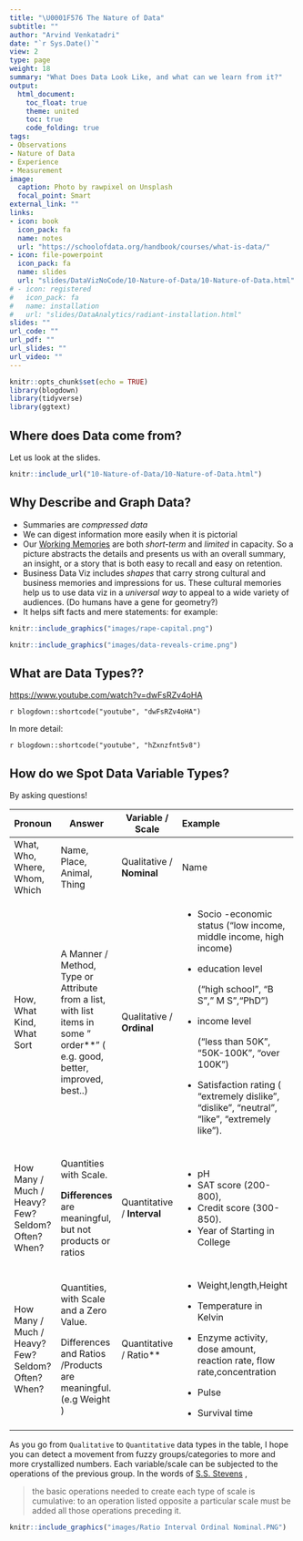 ```yaml
---
title: "\U0001F576 The Nature of Data"
subtitle: ""
author: "Arvind Venkatadri"
date: "`r Sys.Date()`"
view: 2
type: page
weight: 18
summary: "What Does Data Look Like, and what can we learn from it?"
output:
  html_document:
    toc_float: true
    theme: united
    toc: true
    code_folding: true
tags:
- Observations
- Nature of Data
- Experience
- Measurement
image:
  caption: Photo by rawpixel on Unsplash
  focal_point: Smart
external_link: ""
links:
- icon: book
  icon_pack: fa
  name: notes
  url: "https://schoolofdata.org/handbook/courses/what-is-data/"
- icon: file-powerpoint
  icon_pack: fa
  name: slides
  url: "slides/DataVizNoCode/10-Nature-of-Data/10-Nature-of-Data.html"
# - icon: registered
#   icon_pack: fa
#   name: installation
#   url: "slides/DataAnalytics/radiant-installation.html"
slides: ""
url_code: ""
url_pdf: ""
url_slides: ""
url_video: ""
---
```


```r
knitr::opts_chunk$set(echo = TRUE)
library(blogdown)
library(tidyverse)
library(ggtext)
```

## Where does Data come from?
Let us look at the slides. 

```r
knitr::include_url("10-Nature-of-Data/10-Nature-of-Data.html")

```



## Why Describe and Graph Data?

-   Summaries are *compressed data*
-   We can digest information more easily when it is pictorial
-   Our [Working Memories](https://www.understood.org/en/articles/working-memory-what-it-is-and-how-it-works) are both *short-term* and *limited* in capacity. So a picture abstracts the details and presents us with an overall summary, an insight, or a story that is both easy to recall and easy on retention.\
-   Business Data Viz includes *shapes* that carry strong cultural and business memories and impressions for us. These cultural memories help us to use data viz in a *universal way* to appeal to a wide variety of audiences. (Do humans have a gene for geometry?)
-   It helps sift facts and mere statements: for example:

```r
knitr::include_graphics("images/rape-capital.png")

```


```r
knitr::include_graphics("images/data-reveals-crime.png")

```

## What are Data Types??

<https://www.youtube.com/watch?v=dwFsRZv4oHA>

`r blogdown::shortcode("youtube", "dwFsRZv4oHA")`

In more detail:

`r blogdown::shortcode("youtube", "hZxnzfnt5v8")`

## How do we Spot Data Variable Types?

By asking questions!

+----------------------------------------------------+-------------------------------------------------------------------------------------------------------------------------------+-----------------------------+-------------------------------------------------------------------------------------------------+------------------------+
| Pronoun                                            | Answer                                                                                                                        | Variable / Scale            | Example                                                                                         | What Operations?       |
+====================================================+===============================================================================================================================+=============================+:================================================================================================+========================+
| What, Who, Where, Whom, Which                      | Name, Place, Animal, Thing                                                                                                    | Qualitative / **Nominal**   | Name                                                                                            | -   Count no. of cases |
|                                                    |                                                                                                                               |                             |                                                                                                 | -   Mode               |
+----------------------------------------------------+-------------------------------------------------------------------------------------------------------------------------------+-----------------------------+-------------------------------------------------------------------------------------------------+------------------------+
| How, What Kind, What Sort                          | A Manner / Method, Type or Attribute from a list, with list items in some " order\*\*" ( e.g. good, better, improved, best..) | Qualitative / **Ordinal**   | -   Socio -economic status ("low income, middle income, high income)                            | -   Median             |
|                                                    |                                                                                                                               |                             |                                                                                                 | -   Percentiles        |
|                                                    |                                                                                                                               |                             | -   education level                                                                             |                        |
|                                                    |                                                                                                                               |                             |                                                                                                 |                        |
|                                                    |                                                                                                                               |                             |     ("high school", "B S"," M S","PhD")                                                         |                        |
|                                                    |                                                                                                                               |                             |                                                                                                 |                        |
|                                                    |                                                                                                                               |                             | -   income level                                                                                |                        |
|                                                    |                                                                                                                               |                             |                                                                                                 |                        |
|                                                    |                                                                                                                               |                             |     ("less than 50K", "50K-100K", "over 100K")                                                  |                        |
|                                                    |                                                                                                                               |                             |                                                                                                 |                        |
|                                                    |                                                                                                                               |                             | -   Satisfaction rating ( "extremely dislike", "dislike", "neutral", "like", "extremely like"). |                        |
+----------------------------------------------------+-------------------------------------------------------------------------------------------------------------------------------+-----------------------------+-------------------------------------------------------------------------------------------------+------------------------+
| How Many / Much / Heavy? Few? Seldom? Often? When? | Quantities with Scale.                                                                                                        | Quantitative / **Interval** | -   pH                                                                                          | -   Mean               |
|                                                    |                                                                                                                               |                             | -   SAT score (200-800),                                                                        |                        |
|                                                    | **Differences** are meaningful, but not products or ratios                                                                    |                             | -   Credit score (300-850).                                                                     | -   Standard Deviation |
|                                                    |                                                                                                                               |                             | -   Year of Starting in College                                                                 |                        |
+----------------------------------------------------+-------------------------------------------------------------------------------------------------------------------------------+-----------------------------+-------------------------------------------------------------------------------------------------+------------------------+
| How Many / Much / Heavy? Few? Seldom? Often? When? | Quantities, with Scale and a Zero Value.                                                                                      | Quantitative / Ratio\*\*    | -   Weight,length,Height                                                                        | -   Correlation        |
|                                                    |                                                                                                                               |                             |                                                                                                 | -   Coeff of Variation |
|                                                    | Differences and Ratios /Products are meaningful. (e.g Weight )                                                                |                             | -   Temperature in Kelvin                                                                       |                        |
|                                                    |                                                                                                                               |                             |                                                                                                 |                        |
|                                                    |                                                                                                                               |                             | -   Enzyme activity, dose amount, reaction rate, flow rate,concentration                        |                        |
|                                                    |                                                                                                                               |                             |                                                                                                 |                        |
|                                                    |                                                                                                                               |                             | -   Pulse                                                                                       |                        |
|                                                    |                                                                                                                               |                             |                                                                                                 |                        |
|                                                    |                                                                                                                               |                             | -   Survival time                                                                               |                        |
+----------------------------------------------------+-------------------------------------------------------------------------------------------------------------------------------+-----------------------------+-------------------------------------------------------------------------------------------------+------------------------+

As you go from `Qualitative` to `Quantitative` data types in the table, I hope you can detect a movement from fuzzy groups/categories to more and more crystallized numbers. Each variable/scale can be subjected to the operations of the previous group. In the words of [S.S. Stevens](https://stats.idre.ucla.edu/other/mult-pkg/whatstat/what-is-the-difference-between-categorical-ordinal-and-interval-variables/) ,

> the basic operations needed to create each type of scale is cumulative: to an operation listed opposite a particular scale must be added all those operations preceding it.

```r
knitr::include_graphics("images/Ratio Interval Ordinal Nominal.PNG")

```


